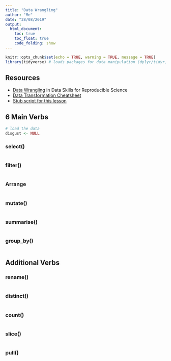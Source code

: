 ```yaml
---
title: "Data Wrangling"
author: "Me"
date: "28/08/2019"
output: 
  html_document:
    toc: true
    toc_float: true
    code_folding: show
---
```


```r
knitr::opts_chunk$set(echo = TRUE, warning = TRUE, message = TRUE)
library(tidyverse) # loads packages for data manipulation (dplyr/tidyr)
```

## Resources

* [Data Wrangling](https://psyteachr.github.io/msc-data-skills/dplyr.html) in Data Skills for Reproducible Science
* [Data Transformation Cheatsheet](https://github.com/rstudio/cheatsheets/raw/master/data-transformation.pdf)
* [Stub script for this lesson](stubs/2_wrangling.Rmd)

## 6 Main Verbs

```r
# load the data
disgust <- NULL
```

### select()

```r

```

### filter()

```r

```

### Arrange

```r

```

### mutate()

```r

```

### summarise()

```r

```

### group_by()

```r

```

## Additional Verbs


### rename()

```r

```

### distinct()

```r

```

### count()

```r

```

### slice()

```r

```

### pull()

```r

```







